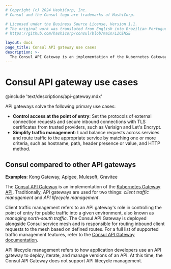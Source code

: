 ```yaml
---
# Copyright (c) 2024 HashiCorp, Inc.
# Consul and the Consul logo are trademarks of HashiCorp.

# Licensed under the Business Source License, Version 1.1.
# The original work was translated from English into Brazilian Portuguese.
# https://github.com/hashicorp/consul/blob/main/LICENSE

layout: docs
page_title: Consul API gateway use cases
description: >-
  The Consul API Gateway is an implementation of the Kubernetes Gateway API that provides a single entry point that routes public requests to services within the service mesh.
---
```


# Consul API gateway use cases

@include 'text/descriptions/api-gateway.mdx'

API gateways solve the following primary use cases:

- **Control access at the point of entry**: Set the protocols of external connection requests and secure inbound connections with TLS certificates from trusted providers, such as Verisign and Let's Encrypt.
- **Simplify traffic management**: Load balance requests across services and route traffic to the appropriate service by matching one or more criteria, such as hostname, path, header presence or value, and HTTP method.

## Consul compared to other API gateways

**Examples**: Kong Gateway, Apigee, Mulesoft, Gravitee

The [Consul API Gateway](/consul/docs/api-gateway) is an implementation of the [Kubernetes Gateway API](https://gateway-api.sigs.k8s.io/). Traditionally, API gateways are used for two things: _client traffic management_ and _API lifecycle management_.

Client traffic management refers to an API gateway's role in controlling the point of entry for public traffic into a given environment, also known as _managing north-south traffic_. The Consul API Gateway is deployed alongside Consul service mesh and is responsible for routing inbound client requests to the mesh based on defined routes. For a full list of supported traffic management features, refer to the [Consul API Gateway documentation](/consul/docs/api-gateway).

API lifecycle management refers to how application developers use an API gateway to deploy, iterate, and manage versions of an API. At this time, the Consul API Gateway does not support API lifecycle management.
